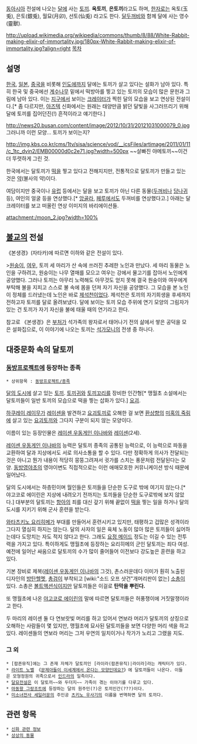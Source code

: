 [[동아시아]] 전설에 나오는 [[달]]에 사는 [[토끼]]. '''옥토끼''', '''은토끼'''라고도 하며, [[한자]]로는 옥토(玉兎), 은토(銀兎), 월묘(月卯), 선토(仙兎) 라고도 한다. [[달두꺼비]]와 함께 달에 사는 영수(靈獸).

http://upload.wikimedia.org/wikipedia/commons/thumb/8/88/White-Rabbit-making-elixir-of-immortality.jpg/180px-White-Rabbit-making-elixir-of-immortality.jpg?align=right [[목차]]

== 설명 ==
[[한국]], [[일본]], [[중국]]을 비롯해 [[인도]]에까지 달에는 토끼가 살고 있다는 설화가 남아 있다. 특히 한국 및 중국에선 [[계수나무]] 밑에서 떡방아를 찧고 있는 토끼의 모습이 많은 문헌과 그림에 남아 있다. 이는 [[지구]]에서 보이는 [[크레이터]]가 찍힌 달의 모습을 보고 연상된 전설이다.[* 좀 다르지만, [[아즈텍]] 신화에서는 원래는 태양만큼 밝던 달빛을 사그러뜨리기 위해 달에 토끼를 집어던진(!) 흔적이라고 얘기한다.]

http://news20.busan.com/content/image/2012/10/31/20121031000079_0.jpg
그러니까 이런 모양... 토끼가 보이는지?

http://img.kbs.co.kr/cms/1tv/sisa/science/vod/__icsFiles/artimage/2011/01/11/c_1tc_dvin2/EMB00000d0c2e71.jpg?width=500px
~~살빠진 야메토끼~~이건 더 뚜렷하게 그린 것.

한국에서는 달토끼가 [[떡]]을 찧고 있다고 전해지지만, 전통적으로 달토끼가 만들고 있는 것은 [[약]](불사의 약)이다.

여담이지만 중국이나 [[유럽]] 등에서는 달을 보고 토끼가 아닌 다른 동물([[두꺼비]]나 [[당나귀]] 등), 여인의 얼굴 등을 연상했다.[* [[앙골라]], [[페루]]에서도 두꺼비를 연상했다고.] 아래는 달 크레이터를 보고 떠올린 연상 이미지의 바리에이션들.

attachment:/moon_2.jpg?width=100%

== [[불교]]의 전설 ==
《본생경》(자타카)에 따르면 이하와 같은 전설이 있다.

>[[원숭이]], [[여우]], 토끼 세 마리가 산 속에 쓰러진 추레한 노인과 만났다. 세 마리 동물은 노인을 구하려고, 원숭이는 나무 열매를 모으고 여우는 강에서 물고기를 잡아서 노인에게 공양했다. 그러나 토끼는 아무리 노력해도 아무것도 얻지 못해 결국 원숭이와 여우에게 부탁해 불을 지피고 스스로 불 속에 몸을 던져 자기 자신을 공양했다. 그 모습을 본 노인이 정체를 드러냈는데 노인은 바로 [[제석천]]이었다. 제석천은 토끼의 자기희생을 후세까지 전하고자 토끼를 달로 올려보냈다. 달에 보이는 토끼 모습 주위에 연기 모양의 그림자가 있는 건 토끼가 자기 자신을 불에 태울 때의 연기라고 한다.

참고로 《본생경》은 [[부처]]가 석가족의 왕자로서 태어나기 전의 삶에서 쌓은 공덕을 모은 설화집으로, 이 이야기에 나오는 토끼는 [[석가모니]]의 전생 중 하나다.

== 대중문화 속의 달토끼 ==
=== [[동방프로젝트]]에 등장하는 종족 ===
 * 상위항목 : [[동방프로젝트/종족]]

[[달의 도시]]에 살고 있는 [[토끼]]. [[토끼귀]]와 [[토끼]][[꼬리]]를 장비한 인간형[* 맹월초 소설에서는 달토끼들이 일반 토끼의 모습으로 떡을 찧는 삽화가 있다.] [[요괴]].

[[하쿠레이 레이무]]가 [[레이센]]을 발견하고 [[요괴토끼]]로 오해한 걸 보면 [[환상향]]의 [[미혹의 죽림]]에 살고 있는 [[요괴토끼]]와 그다지 구분이 되지 않는 모양이다.

이름이 있는 등장인물은 [[레이센 우동게인 이나바]]와 [[레이센]](2세).

[[레이센 우동게인 이나바]]의 능력은 달토끼 종족의 공통된 능력으로, 이 능력으로 파동을 교환하여 달과 지상에서도 서로 의사소통을 할 수 있다. 다만 정확하게 의사가 전달되는 것은 아니고 뭔가 내용이 적당히 뭉뚱그려져서 귓가를 스치는 풍문처럼 전달된다는 모양. [[동방영야초]]의 영야이변도 직접적으로는 이런 애매모호한 커뮤니케이션 방식 때문에 일어났다.

달의 도시에서는 하층민이며 월인들은 토끼들을 단순한 도구로 밖에 여기지 않는다.[* 야고코로 에이린은 지상에 내려오기 전까지는 토끼들을 단순한 도구로밖에 보지 않았다.] 대부분의 달토끼는 [[항아]]의 죄를 대신 갚기 위해 끝없이 [[떡]]을 찧는 일을 하거나 달의 도시를 지키기 위해 군사 훈련을 받는다. 

[[와타츠키노 요리히메]]가 부대를 만들어서 훈련시키고 있지만, 태평하고 겁많은 성격이라 그다지 열심히 하지는 않는다. 달의 사자의 일은 육체 노동이 많아 많은 토끼들이 싫어하는데다 도망치는 자도 적지 않다고 한다. 그래도 [[요정 메이드]] 정도는 이길 수 있는 전투력을 가지고 있다. 특이하게도 맹월초에 등장하는 요리히메의 군인 달토끼는 죄다 여성. 예전에 일어난 싸움으로 달토끼의 수가 많이 줄어들어 이전보다 강도높은 훈련을 하고 있다.

기본 장비로 제복([[레이센 우동게인 이나바]]의 그것), 촌스러운데다 이미가 훤히 노출된 디자인의 [[방탄헬멧]], [[총검]]이 부착되고 [wiki:"소드 오프 샷건"개머리판이 없는] [[소총]]이 있다. 소총은 [[볼트액션]]식이지만 달토끼들은 이걸로 '''탄막을 뿌린다.'''

또 맹월초에 나온 [[야고코로 에이린]]의 말에 따르면 달토끼들은 허풍쟁이에 거짓말쟁이라고 한다.

두 마리의 레이센 둘 다 연보랏빛 머리를 하고 있어서 연보라 머리가 달토끼의 상징으로 오해하는 사람들이 몇 있지만, 맹월초에 묘사된 달토끼들을 보면 다양한 머리 색을 하고 있다. 레이센들의 연보라 머리는 그저 우연의 일치이거나 작가가 노리고 그랬을 지도.

=== 그 외 ===
 * [팝픈뮤직]에는 그 존재 자체가 달토끼인 [라이라(팝픈뮤직)|라이라]라는 캐릭터가 있다.
 * [[라이트 노벨]] 《[[문제아들이 이세계에서 온다는 모양인데요?]]》에 달토끼들이 나온다. 이들은 모형정원의 귀족으로서 [[인드라]]의 일족이다.
 * [[달묘전설]]은 이 달토끼~~와 두더지~~ 가족이 겪는 이야기를 다루고 있다.
 * [[마동왕 그랑조트]]에 등장하는 달의 원주민(?)은 토끼인간(???)이다.
 * [[미소녀전사 세일러문]]의 주인공 [[츠키노 우사기]]의 이름을 번역하면 달의 토끼다.

== 관련 항목 ==
 * [[신화 관련 정보]]
 * [[상상의 동물]]
